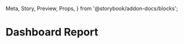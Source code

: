   Meta,
  Story,
  Preview,
  Props,
} from '@storybook/addon-docs/blocks';

<Meta
  title="Admin|Dashboard Report"
  component={DashboardReport}
/>

# Dashboard Report

<Preview>
  <Story name="Bar graph">
    <DashboardReport
      type="Bar"
      data={BAR}
      x="country"
      y="food"
    />
  </Story>
</Preview>

<Preview>
  <Story name="Line graph">
    <DashboardReport
      type="Line"
      data={BAR}
      x="country"
      y="food"
    />
  </Story>
</Preview>
